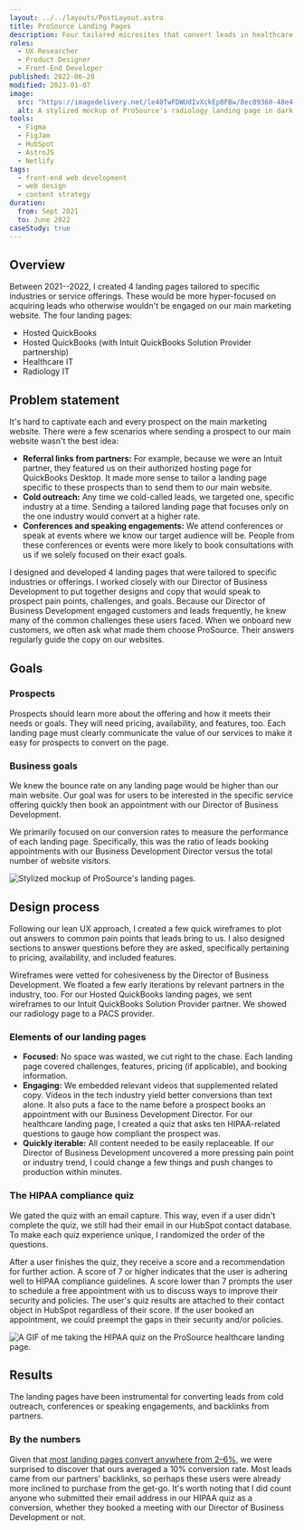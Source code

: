 ```yaml
---
layout: ../../layouts/PostLayout.astro
title: ProSource Landing Pages
description: Four tailored microsites that convert leads in healthcare and finance — currently averaging a 10% conversion rate.
roles:
  - UX Researcher
  - Product Designer
  - Front-End Developer
published: 2022-06-20
modified: 2023-01-07
image:
  src: "https://imagedelivery.net/le40TwFDWUdIvXckEp8FBw/8ec89360-48e4-438d-9160-aa069adac000/w=1600,h=1200,format=webp"
  alt: A stylized mockup of ProSource's radiology landing page in dark and light modes.
tools:
  - Figma
  - FigJam
  - HubSpot
  - AstroJS
  - Netlify
tags:
  - front-end web development
  - web design
  - content strategy
duration:
  from: Sept 2021
  to: June 2022
caseStudy: true
---
```




## Overview

Between 2021--2022, I created 4 landing pages tailored to specific industries or service offerings. These would be more hyper-focused on acquiring leads who otherwise wouldn't be engaged on our main marketing website. The four landing pages:

- Hosted QuickBooks
- Hosted QuickBooks (with Intuit QuickBooks Solution Provider partnership)
- Healthcare IT
- Radiology IT

## Problem statement

It's hard to captivate each and every prospect on the main marketing website. There were a few scenarios where sending a prospect to our main website wasn't the best idea:

- **Referral links from partners:** For example, because we were an Intuit partner, they featured us on their authorized hosting page for QuickBooks Desktop. It made more sense to tailor a landing page specific to these prospects than to send them to our main website.
- **Cold outreach:** Any time we cold-called leads, we targeted one, specific industry at a time. Sending a tailored landing page that focuses only on the one industry would convert at a higher rate.
- **Conferences and speaking engagements:** We attend conferences or speak at events where we know our target audience will be. People from these conferences or events were more likely to book consultations with us if we solely focused on their exact goals.

I designed and developed 4 landing pages that were tailored to specific industries or offerings. I worked closely with our Director of Business Development to put together designs and copy that would speak to prospect pain points, challenges, and goals. Because our Director of Business Development engaged customers and leads frequently, he knew many of the common challenges these users faced. When we onboard new customers, we often ask what made them choose ProSource. Their answers regularly guide the copy on our websites.

## Goals

### Prospects

Prospects should learn more about the offering and how it meets their needs or goals. They will need pricing, availability, and features, too. Each landing page must clearly communicate the value of our services to make it easy for prospects to convert on the page.

### Business goals

We knew the bounce rate on any landing page would be higher than our main website. Our goal was for users to be interested in the specific service offering quickly then book an appointment with our Director of Business Development.

We primarily focused on our conversion rates to measure the performance of each landing page. Specifically, this was the ratio of leads booking appointments with our Business Development Director versus the total number of website visitors.

<Image
	src="https://imagedelivery.net/le40TwFDWUdIvXckEp8FBw/cf1e7df8-4908-4def-b1cd-3b2c43d1ad00/w=1600,h=1200,format=webp"
	alt="Stylized mockup of ProSource's landing pages."
	class="sm:rounded-lg w-full"
/>

## Design process

Following our lean UX approach, I created a few quick wireframes to plot out answers to common pain points that leads bring to us. I also designed sections to answer questions before they are asked, specifically pertaining to pricing, availability, and included features.

Wireframes were vetted for cohesiveness by the Director of Business Development. We floated a few early iterations by relevant partners in the industry, too. For our Hosted QuickBooks landing pages, we sent wireframes to our Intuit QuickBooks Solution Provider partner. We showed our radiology page to a PACS provider.

### Elements of our landing pages

- **Focused:** No space was wasted, we cut right to the chase. Each landing page covered challenges, features, pricing (if applicable), and booking information.
- **Engaging:** We embedded relevant videos that supplemented related copy. Videos in the tech industry yield better conversions than text alone. It also puts a face to the name before a prospect books an appointment with our Business Development Director. For our healthcare landing page, I created a quiz that asks ten HIPAA-related questions to gauge how compliant the prospect was.
- **Quickly iterable:** All content needed to be easily replaceable. If our Director of Business Development uncovered a more pressing pain point or industry trend, I could change a few things and push changes to production within minutes.

### The HIPAA compliance quiz

We gated the quiz with an email capture. This way, even if a user didn't complete the quiz, we still had their email in our HubSpot contact database. To make each quiz experience unique, I randomized the order of the questions.

After a user finishes the quiz, they receive a score and a recommendation for further action. A score of 7 or higher indicates that the user is adhering well to HIPAA compliance guidelines. A score lower than 7 prompts the user to schedule a free appointment with us to discuss ways to improve their security and policies. The user's quiz results are attached to their contact object in HubSpot regardless of their score. If the user booked an appointment, we could preempt the gaps in their security and/or policies.

<img
	src="https://cdn.dribbble.com/users/3271731/screenshots/20504807/media/a1d8003112586f2e88bcc0c6838fbbc5.gif"
	alt="A GIF of me taking the HIPAA quiz on the ProSource healthcare landing page."
	class="sm:rounded-lg aspect-[4/3] object-cover"
	loading="lazy"
	decoding="async"
/>

## Results

The landing pages have been instrumental for converting leads from cold outreach, conferences or speaking engagements, and backlinks from partners.

### By the numbers

Given that [most landing pages convert anywhere from 2&ndash;6%](https://unbounce.com/average-conversion-rates-landing-pages/), we were surprised to discover that ours averaged a 10% conversion rate. Most leads came from our partners' backlinks, so perhaps these users were already more inclined to purchase from the get-go. It's worth noting that I did count anyone who submitted their email address in our HIPAA quiz as a conversion, whether they booked a meeting with our Director of Business Development or not.
